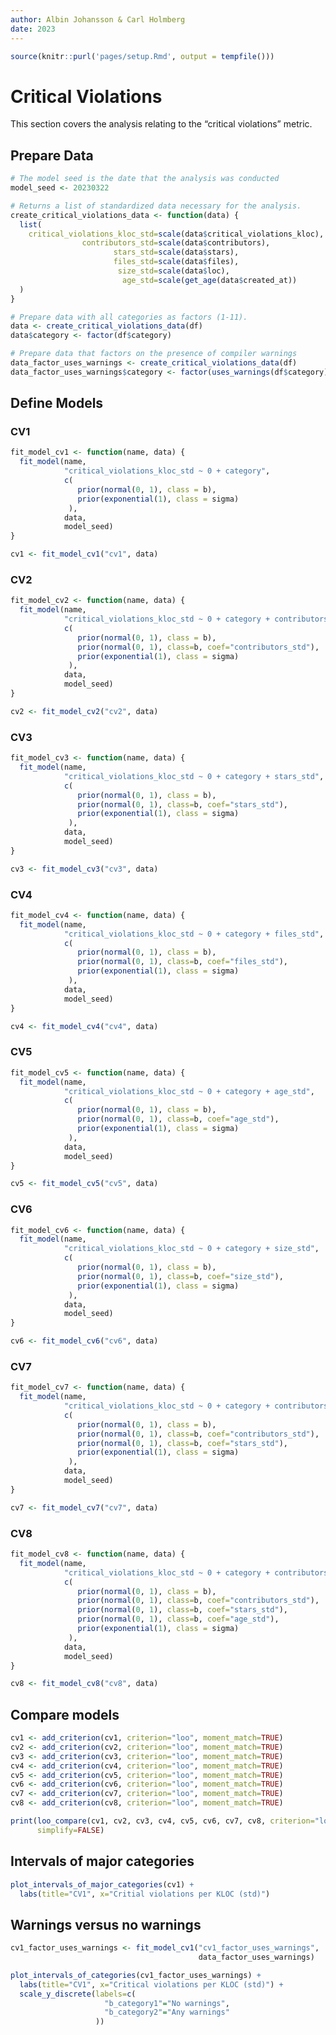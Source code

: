 ```yaml
---
author: Albin Johansson & Carl Holmberg
date: 2023
---
```


```r
source(knitr::purl('pages/setup.Rmd', output = tempfile()))
```


# Critical Violations

This section covers the analysis relating to the "critical violations" metric.

## Prepare Data

```r
# The model seed is the date that the analysis was conducted
model_seed <- 20230322

# Returns a list of standardized data necessary for the analysis.
create_critical_violations_data <- function(data) {
  list(
    critical_violations_kloc_std=scale(data$critical_violations_kloc),
                contributors_std=scale(data$contributors),
                       stars_std=scale(data$stars),
                       files_std=scale(data$files),
                        size_std=scale(data$loc),
                         age_std=scale(get_age(data$created_at))
  )
}

# Prepare data with all categories as factors (1-11).
data <- create_critical_violations_data(df)
data$category <- factor(df$category)

# Prepare data that factors on the presence of compiler warnings
data_factor_uses_warnings <- create_critical_violations_data(df)
data_factor_uses_warnings$category <- factor(uses_warnings(df$category))
```

## Define Models

### CV1

```r
fit_model_cv1 <- function(name, data) {
  fit_model(name, 
            "critical_violations_kloc_std ~ 0 + category", 
            c(
               prior(normal(0, 1), class = b),
               prior(exponential(1), class = sigma)
             ),
            data,
            model_seed)
}

cv1 <- fit_model_cv1("cv1", data)
```

### CV2

```r
fit_model_cv2 <- function(name, data) {
  fit_model(name, 
            "critical_violations_kloc_std ~ 0 + category + contributors_std", 
            c(
               prior(normal(0, 1), class = b),
               prior(normal(0, 1), class=b, coef="contributors_std"),
               prior(exponential(1), class = sigma)
             ),
            data,
            model_seed)
}

cv2 <- fit_model_cv2("cv2", data)
```

### CV3

```r
fit_model_cv3 <- function(name, data) {
  fit_model(name, 
            "critical_violations_kloc_std ~ 0 + category + stars_std", 
            c(
               prior(normal(0, 1), class = b),
               prior(normal(0, 1), class=b, coef="stars_std"),
               prior(exponential(1), class = sigma)
             ),
            data,
            model_seed)
}

cv3 <- fit_model_cv3("cv3", data)
```

### CV4

```r
fit_model_cv4 <- function(name, data) {
  fit_model(name, 
            "critical_violations_kloc_std ~ 0 + category + files_std", 
            c(
               prior(normal(0, 1), class = b),
               prior(normal(0, 1), class=b, coef="files_std"),
               prior(exponential(1), class = sigma)
             ),
            data,
            model_seed)
}

cv4 <- fit_model_cv4("cv4", data)
```

### CV5

```r
fit_model_cv5 <- function(name, data) {
  fit_model(name, 
            "critical_violations_kloc_std ~ 0 + category + age_std", 
            c(
               prior(normal(0, 1), class = b),
               prior(normal(0, 1), class=b, coef="age_std"),
               prior(exponential(1), class = sigma)
             ),
            data,
            model_seed)
}

cv5 <- fit_model_cv5("cv5", data)
```

### CV6

```r
fit_model_cv6 <- function(name, data) {
  fit_model(name, 
            "critical_violations_kloc_std ~ 0 + category + size_std", 
            c(
               prior(normal(0, 1), class = b),
               prior(normal(0, 1), class=b, coef="size_std"),
               prior(exponential(1), class = sigma)
             ),
            data,
            model_seed)
}

cv6 <- fit_model_cv6("cv6", data)
```

### CV7

```r
fit_model_cv7 <- function(name, data) {
  fit_model(name, 
            "critical_violations_kloc_std ~ 0 + category + contributors_std + stars_std", 
            c(
               prior(normal(0, 1), class = b),
               prior(normal(0, 1), class=b, coef="contributors_std"),
               prior(normal(0, 1), class=b, coef="stars_std"),
               prior(exponential(1), class = sigma)
             ),
            data,
            model_seed)
}

cv7 <- fit_model_cv7("cv7", data)
```

### CV8

```r
fit_model_cv8 <- function(name, data) {
  fit_model(name, 
            "critical_violations_kloc_std ~ 0 + category + contributors_std + stars_std + age_std", 
            c(
               prior(normal(0, 1), class = b),
               prior(normal(0, 1), class=b, coef="contributors_std"),
               prior(normal(0, 1), class=b, coef="stars_std"),
               prior(normal(0, 1), class=b, coef="age_std"),
               prior(exponential(1), class = sigma)
             ),
            data,
            model_seed)
}

cv8 <- fit_model_cv8("cv8", data)
```

## Compare models

```r
cv1 <- add_criterion(cv1, criterion="loo", moment_match=TRUE)
cv2 <- add_criterion(cv2, criterion="loo", moment_match=TRUE)
cv3 <- add_criterion(cv3, criterion="loo", moment_match=TRUE)
cv4 <- add_criterion(cv4, criterion="loo", moment_match=TRUE)
cv5 <- add_criterion(cv5, criterion="loo", moment_match=TRUE)
cv6 <- add_criterion(cv6, criterion="loo", moment_match=TRUE)
cv7 <- add_criterion(cv7, criterion="loo", moment_match=TRUE)
cv8 <- add_criterion(cv8, criterion="loo", moment_match=TRUE)

print(loo_compare(cv1, cv2, cv3, cv4, cv5, cv6, cv7, cv8, criterion="loo"),
      simplify=FALSE)
```

## Intervals of major categories

```r
plot_intervals_of_major_categories(cv1) +
  labs(title="CV1", x="Critial violations per KLOC (std)")
```

## Warnings versus no warnings

```r
cv1_factor_uses_warnings <- fit_model_cv1("cv1_factor_uses_warnings",
                                          data_factor_uses_warnings)

plot_intervals_of_categories(cv1_factor_uses_warnings) +
  labs(title="CV1", x="Critical violations per KLOC (std)") +
  scale_y_discrete(labels=c(
                     "b_category1"="No warnings",
                     "b_category2"="Any warnings"
                   ))
```
